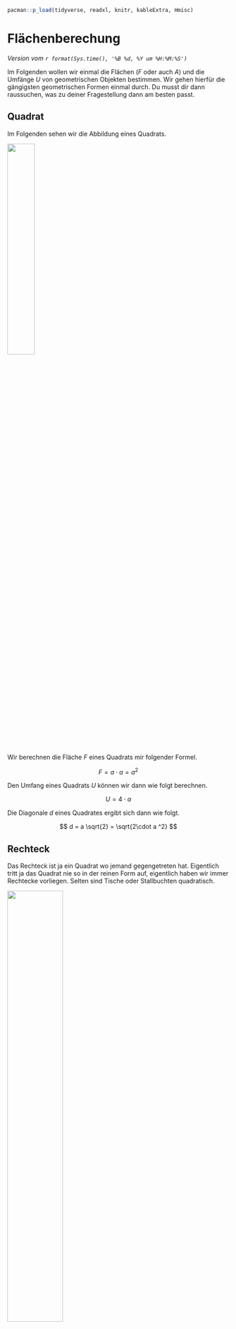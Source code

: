 ```r
pacman::p_load(tidyverse, readxl, knitr, kableExtra, Hmisc)
```

# Flächenberechung {#sec-area}

*Version vom `r format(Sys.time(), '%B %d, %Y um %H:%M:%S')`*

Im Folgenden wollen wir einmal die Flächen ($F$ oder auch $A$) und die Umfänge $U$ von geometrischen Objekten bestimmen. Wir gehen hierfür die gängigsten geometrischen Formen einmal durch. Du musst dir dann raussuchen, was zu deiner Fragestellung dann am besten passt.

## Quadrat

Im Folgenden sehen wir die Abbildung eines Quadrats.

![](images/quadrat.png){fig-align="center" width="35%"}

Wir berechnen die Fläche $F$ eines Quadrats mir folgender Formel.

$$
F = a \cdot a = a^2
$$

Den Umfang eines Quadrats $U$ können wir dann wie folgt berechnen.

$$
U = 4 \cdot a
$$

Die Diagonale $d$ eines Quadrates ergibt sich dann wie folgt.

$$
d = a \sqrt{2} = \sqrt{2\cdot a ^2}
$$

## Rechteck

Das Rechteck ist ja ein Quadrat wo jemand gegengetreten hat. Eigentlich tritt ja das Quadrat nie so in der reinen Form auf, eigentlich haben wir immer Rechtecke vorliegen. Selten sind Tische oder Stallbuchten quadratisch.

![](images/rechteck.png){fig-align="center" width="50%"}

::: column-margin
Beachte auch folgenden Zusammenhang für das Rechteck:

$$
a = \cfrac{F}{b} = \cfrac{U - 2b}{2}
$$

$$
b = \cfrac{F}{a} = \cfrac{U - 2a}{2}
$$
:::

Wir berechnen die Fläche $F$ eines Rechtecks mir folgender Formel.

$$
F = a \cdot b 
$$

Den Umfang eines Rechtecks $U$ können wir dann wie folgt berechnen.

$$
U = 2 \cdot a + 2 \cdot b = a (a+b)
$$

Die Diagonale $d$ eines Rechtecks ergibt sich dann wie folgt.

$$
d = \sqrt{a^2 + b^2} 
$$


## Trapez

Das Trapez ist ein Rechteck mit definitiv unterschiedlich langen Zeiten bzw. so unterschiedlich langen Seiten, dass wir nicht mehr von einem Rechteck ausgehen können. Viele Felder folgen einem Trapez oder einem Rechteck.

![](images/trapez.png){fig-align="center" width="50%"}

::: column-margin
Beachte auch folgenden Zusammenhang für das Trapez:

$$
a = \cfrac{2F}{h}-b 
$$

$$
b = \cfrac{2F}{h}-a 
$$

$$
c = U - (a+b+d)
$$

$$
d = U - (a+b+c)
$$
:::

Wir berechnen die Fläche $F$ eines Trapez mir folgender Formel.

$$
F = m \cdot h = \cfrac{a+b}{2}\cdot h 
$$

Den Umfang eines Trapez $U$ können wir dann wie folgt berechnen.

$$
U = a+b+c+d
$$

## Parallelogramm

Ein Parallelogramm ist ein gekipptes Rechteck. Auch hier haben wir die Anwendung eher auf landwirtschaftlichen Versuchsfeldern. 

![](images/parallelogramm.png){fig-align="center" width="60%"}

::: column-margin
Beachte auch folgenden Zusammenhang für das Parallelogramm:

$$
a = \cfrac{2F}{h}
$$

$$
b = \cfrac{U-2a}{2} 
$$

:::

Wir berechnen die Fläche $F$ eines Parallelogramms mir folgender Formel.

$$
F = a \cdot h 
$$

Den Umfang eines Trapez $U$ können wir dann wie folgt berechnen.

$$
U = 2(a+b)
$$

Die Diagonale $e$ ist durch folgende Formel gegeben. Wir benötigen die Strecke $e$ bei der Berechnung eines Kräfteparallelogramms.

$$
e = \sqrt{a^2 + b^2 - 2ab \cdot \cos(\beta)}
$$
$$
e = \sqrt{a^2 + b^2 + 2ab \cdot \cos(\alpha)}
$$

## Dreieck

Auch hier kommt es dann auf die Anwendung an. Teilendstücke können einem Dreick folgen. Sonst kommt das Dreick dann doch eher seltener vor.

![](images/dreieck.png){fig-align="center" width="40%"}

Wir berechnen die Fläche $F$ eines Dreiecks mir folgender Formel.

$$
F = \cfrac{a \cdot h_a}{2}
$$

Den Umfang eines Dreiecks $U$ können wir dann wie folgt berechnen.

$$
U = a + b + c
$$

Die Höhe des Dreiecks an der Seite $h_a$ lässt sich dann wie folgt ausrechnen. 

$$
h_a = \cfrac{2 \cdot F}{a}
$$

Wenn wir Glück haben, dann haben wir ein Dreieck mit einem rechten Winkel vorliegen, dann rechnen sich einige der Seiten etwas anders.

![](images/dreieck_recht.png){fig-align="center" width="50%"}


Bei einem rechtwinkligen Dreieck gilt dann folgender sehr bekannter Zusammenhang.

$$
a^2 + b^2 = c^2
$$

Daraus ergeben sich dann auch folgende Umformungen.

$$
\begin{aligned}
a^2 &= c^2 - b^2\\
b^2 &= c^2 - a^2\\
c^2 &= a^2 + b^2\\
h^2 &= b^2 - q^2\\
h^2 &= a^2 - p^2
\end{aligned}
$$
Im Weiteren wollen wir uns nochmal die Winkel ein einem rechtwinkligen Dreieck anschauen und wie dort die Seitenlängen mit den Winkeln zusammenhängen.

![](images/dreieck_recht_winkel.png){fig-align="center" width="60%"}

In unserem Fall liegt der rechte Winkel bei der Ecke C, somit berechnet sich die gegenüberliegende Seite $c$ nach folgenden Formeln. Erst einmal mit der Betrachtung des Winkels $\alpha$.

::: column-margin

Wir immer gibt es auch auf Wikipedia eine gute [Übersicht über das rechtwinklige Dreieck.](https://de.wikipedia.org/wiki/Rechtwinkliges_Dreieck#Berechnung_und_Konstruktion)

:::

$$
c = \cfrac{a}{\sin(\alpha)} = \cfrac{b}{\cos(\alpha)}
$$

Sowie im Weiteren nach der Formel, wenn wir den Winkel $\beta$ betrachten.

$$
c = \cfrac{b}{\sin(\beta)} = \cfrac{a}{\cos(\beta)}
$$

Wenn wir uns die Katheten $a$ und $b$ berechnen wollen, dann gelten die folgenden Formeln für die Kathete $a$.
$$
a = c \cdot \sin (\alpha) = c \cdot \cos (\beta),\\
a = b \cdot \tan (\alpha) = b \cdot \cot (\beta)
$$

Die Kathete $b$ können wir dann ebenfalls berechnen.

$$
b = c \cdot \cos (\alpha) = c \cdot \sin (\beta),\\
b = a \cdot \cot (\alpha) = a \cdot \tan (\beta)
$$
Für ein beliebiges Dreieck mit unterschiedlichen Winkeln gibt es eine Menge an Berechnungsmöglichkeiten. Hier bietet dann wieder die Wikipedia eine Übersicht über alle [Kongruenzsätze eines Dreiecks](https://de.wikipedia.org/wiki/Dreieck). Ich werde hier nicht nochmal die Wikipedia kopieren sondern dann in den entsprechenden Inhalten auf die Sätze eingehen.


## Kreis

Zum Abschlus schauen wir uns nochmal den Kreis an. Hier kommt natürlich dann die Kreiszahl $\pi$ mit $3.14$ zum Einsatz. 

![](images/kreis.png){fig-align="center" width="30%"}

Wir berechnen die Fläche $F$ eines Kreises mir folgender Formel.

$$
F = r^2 \cdot \pi = \cfrac{d^2 \cdot \pi}{4}
$$

Den Umfang eines Kreises $U$ können wir dann wie folgt berechnen.

$$
U = 2r \cdot \pi = \cfrac{d \cdot \pi}{4 \cdot F}
$$
Die Diagonale $d$ eines Kreises ergibt sich dann wie folgt.

$$
d = 2r
$$

Und der Radius $r$ hängt dann wie folgt um Umfang $U$ ab.

$$
r = \cfrac{U}{2 \cdot \pi}
$$
